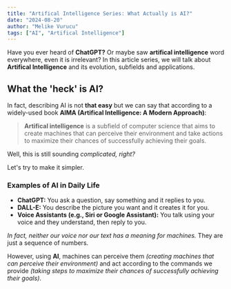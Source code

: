 ```yaml
---
title: "Artifical Intelligence Series: What Actually is AI?"
date: "2024-08-20"
author: "Melike Vurucu"
tags: ["AI", "Artifical Intelligence"]
---
```


Have you ever heard of **ChatGPT?** Or maybe saw **artifical intelligence** word everywhere, even it is irrelevant? In this article series, we will talk about **Artifical Intelligence** and its evolution, subfields and applications.

## What the 'heck' is AI?

In fact, describing AI is not **that easy** but we can say that according to a widely-used book **AIMA (Artifical Intelligence: A Modern Approach)**:

> **Artifical intelligence** is a subfield of computer science that aims to create machines that can perceive their environment and take actions to maximize their chances of successfully achieving their goals.

Well, this is still sounding _complicated, right?_

Let's try to make it simpler.

### Examples of AI in Daily Life

- **ChatGPT:** You ask a question, say something and it replies to you.
- **DALL-E:** You describe the picture you want and it creates it for you.
- **Voice Assistants (e.g., Siri or Google Assistant):** You talk using your voice and they understand, then reply to you.

_In fact, neither our voice nor our text has a meaning for machines._ They are just a sequence of numbers.

However, using **AI**, machines can perceive them _(creating machines that can perceive their environment)_ and act according to the commands we provide _(taking steps to maximize their chances of successfully achieving their goals)_.